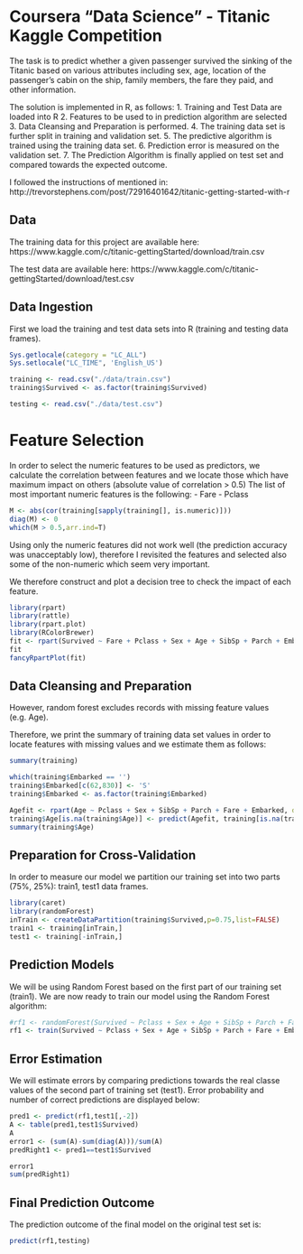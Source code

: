 Coursera "Data Science" - Titanic Kaggle Competition
========================================================
The task is to predict whether a given passenger survived the sinking of the Titanic based on various attributes including sex, age, location of the passenger's cabin on the ship, family members, the fare they paid, and other information.

The solution is implemented in R, as follows:
1. Training and Test Data are loaded into R
2. Features to be used to in prediction algorithm are selected
3. Data Cleansing and Preparation is performed.
4. The training data set is further split in training and validation set.
5. The predictive algorithm is trained using the training data set.
6. Prediction error is measured on the validation set.
7. The Prediction Algorithm is finally applied on test set and compared towards the expected outcome.

I followed the instructions of mentioned in:
http://trevorstephens.com/post/72916401642/titanic-getting-started-with-r

## Data 

The training data for this project are available here: 
https://www.kaggle.com/c/titanic-gettingStarted/download/train.csv

The test data are available here: 
https://www.kaggle.com/c/titanic-gettingStarted/download/test.csv


## Data Ingestion

First we load the training and test data sets into R (training and testing data frames).

```r
Sys.getlocale(category = "LC_ALL")
Sys.setlocale("LC_TIME", 'English_US')

training <- read.csv("./data/train.csv")
training$Survived <- as.factor(training$Survived)
```

```r
testing <- read.csv("./data/test.csv")
```

# Feature Selection
In order to select the numeric features to be used as predictors, we calculate the correlation between features and we locate those which have maximum impact on others (absolute value of correlation > 0.5)
The list of most important numeric features is the following:
- Fare
- Pclass

```r
M <- abs(cor(training[sapply(training[], is.numeric)]))
diag(M) <- 0
which(M > 0.5,arr.ind=T)
```

Using only the numeric features did not work well (the prediction accuracy was unacceptably low), therefore I revisited the features and selected also some of the non-numeric which seem very important.

We therefore construct and plot a decision tree to check the impact of each feature.

```r
library(rpart)
library(rattle)
library(rpart.plot)
library(RColorBrewer) 
fit <- rpart(Survived ~ Fare + Pclass + Sex + Age + SibSp + Parch + Embarked, data=training, method="class")
fit
fancyRpartPlot(fit) 
```

## Data Cleansing and Preparation

However, random forest excludes records with missing feature values (e.g. Age).

Therefore, we print the summary of training data set values in order to locate features with missing values and we estimate them as follows:

```r
summary(training)

which(training$Embarked == '')
training$Embarked[c(62,830)] <- 'S'
training$Embarked <- as.factor(training$Embarked)

Agefit <- rpart(Age ~ Pclass + Sex + SibSp + Parch + Fare + Embarked, data=training[!is.na(training$Age),], method="anova")
training$Age[is.na(training$Age)] <- predict(Agefit, training[is.na(training$Age),])
summary(training$Age)
```

## Preparation for Cross-Validation

In order to measure our model we partition our training set into two parts (75%, 25%): train1, test1 data frames.

```r
library(caret)
library(randomForest)
inTrain <- createDataPartition(training$Survived,p=0.75,list=FALSE)
train1 <- training[inTrain,]
test1 <- training[-inTrain,]
```


## Prediction Models

We will be using Random Forest based on the first part of our training set (train1). 
We are now ready to train our model using the Random Forest algorithm:
```r
#rf1 <- randomForest(Survived ~ Pclass + Sex + Age + SibSp + Parch + Fare + Embarked, data=train1, importance=TRUE, ntree=2000)
rf1 <- train(Survived ~ Pclass + Sex + Age + SibSp + Parch + Fare + Embarked,train1,method="rf") 
```

## Error Estimation

We will estimate errors by comparing predictions towards the real classe values of the second part of training set (test1).
Error probability and number of correct predictions are displayed below:

```r
pred1 <- predict(rf1,test1[,-2])
A <- table(pred1,test1$Survived)
A
error1 <- (sum(A)-sum(diag(A)))/sum(A)
predRight1 <- pred1==test1$Survived

error1
sum(predRight1)
```


## Final Prediction Outcome

The prediction outcome of the final model on the original test set is:

```r
predict(rf1,testing)

```

